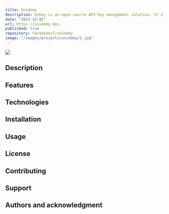 ```yaml
---
title: Unidemy
description: Unkey is an open source API Key management solution. It allows you to create, manage and validate API Keys for your users. It’s built with security and speed in mind.
date: "2023-12-02"
url: https://unidemy.dev
published: true
repository: fardeenes7/unidemy
image: "/images/projects/unidemy/1.jpg"
---
```


[![](https://unkey.dev/images/landing/app.png)](https://unidemy.dev)

## Description

## Features

## Technologies

## Installation

## Usage

## License

## Contributing

## Support

## Authors and acknowledgment
